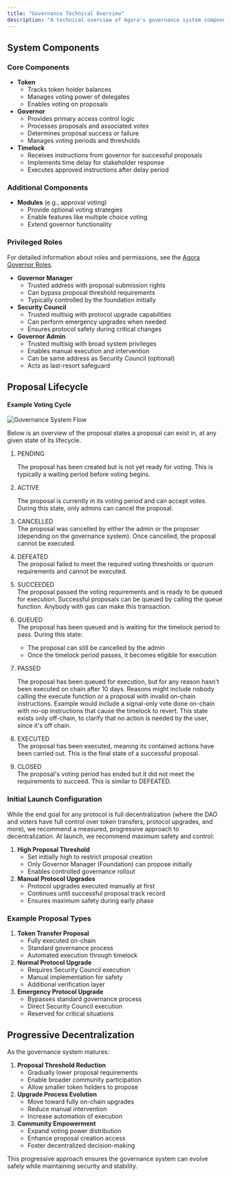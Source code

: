 ```yaml
---
title: "Governance Technical Overview"
description: "A technical overview of Agora's governance system components and the lifecycle of a proposal."
---
```


## System Components

### Core Components

- **Token**
  - Tracks token holder balances
  - Manages voting power of delegates
  - Enables voting on proposals
- **Governor**
  - Provides primary access control logic
  - Processes proposals and associated votes
  - Determines proposal success or failure
  - Manages voting periods and thresholds
- **Timelock**
  - Receives instructions from governor for successful proposals
  - Implements time delay for stakeholder response
  - Executes approved instructions after delay period

### Additional Components

- **Modules** (e.g., approval voting)
  - Provide optional voting strategies
  - Enable features like multiple choice voting
  - Extend governor functionality

### Privileged Roles

For detailed information about roles and permissions, see the [Agora Governor Roles](/agora-governor-roles).

- **Governor Manager**
  - Trusted address with proposal submission rights
  - Can bypass proposal threshold requirements
  - Typically controlled by the foundation initially
- **Security Council**
  - Trusted multisig with protocol upgrade capabilities
  - Can perform emergency upgrades when needed
  - Ensures protocol safety during critical changes
- **Governor Admin**
  - Trusted multisig with broad system privileges
  - Enables manual execution and intervention
  - Can be same address as Security Council (optional)
  - Acts as last-resort safeguard

## Proposal Lifecycle

#### Example Voting Cycle

![Governance System Flow](/images/governance/ExampleVotingCycle.png)

Below is an overview of the proposal states a proposal can exist in, at any given state of its lifecycle.

1. PENDING

   The proposal has been created but is not yet ready for voting. This is typically a waiting period before voting begins.
2. ACTIVE

   The proposal is currently in its voting period and can accept votes. During this state, only admins can cancel the proposal.
3. CANCELLED\
   The proposal was cancelled by either the admin or the proposer (depending on the governance system). Once cancelled, the proposal cannot be executed.
4. DEFEATED\
   The proposal failed to meet the required voting thresholds or quorum requirements and cannot be executed.
5. SUCCEEDED\
   The proposal passed the voting requirements and is ready to be queued for execution. Successful proposals can be queued by calling the queue function.  Anybody with gas can make this transaction.
6. QUEUED\
   The proposal has been queued and is waiting for the timelock period to pass. During this state:
   - The proposal can still be cancelled by the admin
   - Once the timelock period passes, it becomes eligible for execution
7. PASSED

   The proposal has been queued for execution, but for any reason hasn't been executed on chain after 10 days.  Reasons might include nobody calling the execute function or a proposal with invalid on-chain instructions.  Example would include a signal-only vote done on-chain with no-op instructions that cause the timelock to revert.  This state exists only off-chain, to clarify that no action is needed by the user, since it's off chain.
8. EXECUTED\
   The proposal has been executed, meaning its contained actions have been carried out. This is the final state of a successful proposal.
9. CLOSED\
   The proposal's voting period has ended but it did not meet the requirements to succeed. This is similar to DEFEATED.

### Initial Launch Configuration

While the end goal for any protocol is full decentralization (where the DAO and voters have full control over token transfers, protocol upgrades, and more), we recommend a measured, progressive approach to decentralization. At launch, we recommend maximum safety and control:

1. **High Proposal Threshold**
   - Set initially high to restrict proposal creation
   - Only Governor Manager (Foundation) can propose initially
   - Enables controlled governance rollout
2. **Manual Protocol Upgrades**
   - Protocol upgrades executed manually at first
   - Continues until successful proposal track record
   - Ensures maximum safety during early phase

### Example Proposal Types

1. **Token Transfer Proposal**
   - Fully executed on-chain
   - Standard governance process
   - Automated execution through timelock
2. **Normal Protocol Upgrade**
   - Requires Security Council execution
   - Manual implementation for safety
   - Additional verification layer
3. **Emergency Protocol Upgrade**
   - Bypasses standard governance process
   - Direct Security Council execution
   - Reserved for critical situations

## Progressive Decentralization

As the governance system matures:

1. **Proposal Threshold Reduction**
   - Gradually lower proposal requirements
   - Enable broader community participation
   - Allow smaller token holders to propose
2. **Upgrade Process Evolution**
   - Move toward fully on-chain upgrades
   - Reduce manual intervention
   - Increase automation of execution
3. **Community Empowerment**
   - Expand voting power distribution
   - Enhance proposal creation access
   - Foster decentralized decision-making

This progressive approach ensures the governance system can evolve safely while maintaining security and stability.